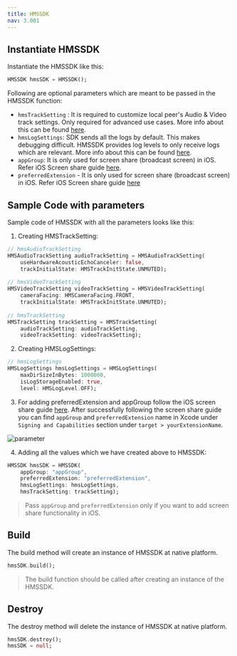 ```yaml
---
title: HMSSDK
nav: 3.001
---
```


## Instantiate HMSSDK
Instantiate the HMSSDK like this:
```dart
HMSSDK hmsSDK = HMSSDK();
```

Following are optional parameters which are meant to be passed in the HMSSDK function:

- `hmsTrackSetting` : It is required to customize local peer's Audio & Video track settings. Only required for advanced use cases. More info about this can be found [here](https://www.100ms.live/docs/flutter/v2/advanced-features/set-track-settings).
- `hmsLogSettings`: SDK sends all the logs by default. This makes debugging difficult. HMSSDK provides log levels to only receive logs which are relevant. More info about this can be found [here](https://www.100ms.live/docs/flutter/v2/features/error-handling#setting-log-levels-in-sdk).
- `appGroup`: It is only used for screen share (broadcast screen) in iOS. Refer iOS Screen share guide [here](https://www.100ms.live/docs/flutter/v2/features/screen-share#i-os-setup).
- `preferredExtension` - It is only used for screen share (broadcast screen) in iOS. Refer iOS Screen share guide [here](https://www.100ms.live/docs/flutter/v2/features/screen-share#i-os-setup)

## Sample Code with parameters

Sample code of HMSSDK with all the parameters looks like this:

1. Creating HMSTrackSetting:

```dart
// hmsAudioTrackSetting
HMSAudioTrackSetting audioTrackSetting = HMSAudioTrackSetting(
    useHardwareAcousticEchoCanceler: false,
    trackInitialState: HMSTrackInitState.UNMUTED);
  
// hmsVideoTrackSetting
HMSVideoTrackSetting videoTrackSetting = HMSVideoTrackSetting(                                
    cameraFacing: HMSCameraFacing.FRONT,
    trackInitialState: HMSTrackInitState.UNMUTED);
  
// hmsTrackSetting
HMSTrackSetting trackSetting = HMSTrackSetting(
    audioTrackSetting: audioTrackSetting,
    videoTrackSetting: videoTrackSetting);
```

2. Creating HMSLogSettings:

```dart
// hmsLogSettings
HMSLogSettings hmsLogSettings = HMSLogSettings(
    maxDirSizeInBytes: 1000000,
    isLogStorageEnabled: true,
    level: HMSLogLevel.OFF);
```
3. For adding preferredExtension and appGroup follow the iOS screen share guide [here](https://www.100ms.live/docs/flutter/v2/features/screen-share#i-os-setup).
After successfully following the screen share guide you can find `appGroup` and `preferredExtension` name in Xcode under `Signing and Capabilities` section under `target > yourExtensionName`.

![parameter](/docs/v2/flutter-dart-help.png)

4. Adding all the values which we have created above to HMSSDK:

```dart
HMSSDK hmsSDK = HMSSDK(
    appGroup: "appGroup",
    preferredExtension: "preferredExtension",
    hmsLogSettings: hmsLogSettings,
    hmsTrackSetting: trackSetting);
```
> Pass `appGroup` and `preferredExtension` only if you want to add screen share functionality in iOS.

## Build

The build method will create an instance of HMSSDK at native platform.

```dart
hmsSDK.build();
```

> The build function should be called after creating an instance of the HMSSDK.

## Destroy

The destroy method will delete the instance of HMSSDK at native platform.

```dart
hmsSDK.destroy();
hmsSDK = null;
```